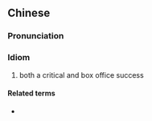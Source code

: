 ==Chinese==
{{zh-forms}}

===Pronunciation===
{{zh-pron
|m=jiào hǎo yòu jiào zuò
|cat=id
}}

===Idiom===
{{zh-idiom}}

# both a critical and box office success

====Related terms====
* {{zh-l|叫好不叫座}}